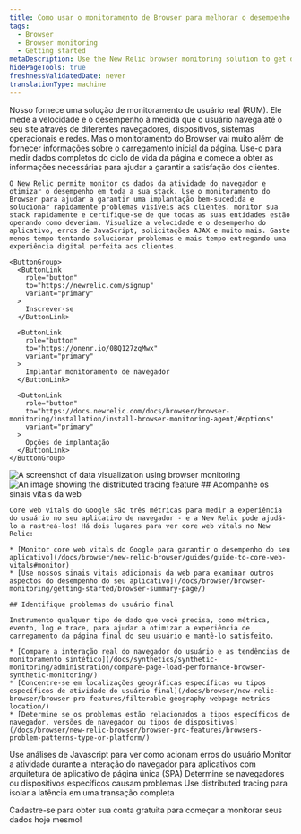 ```yaml
---
title: Como usar o monitoramento de Browser para melhorar o desempenho do seu site
tags:
  - Browser
  - Browser monitoring
  - Getting started
metaDescription: Use the New Relic browser monitoring solution to get deep visibility and actionable insights into real users' experiences on your website.
hidePageTools: true
freshnessValidatedDate: never
translationType: machine
---
```







<SideBySide>
  <Side>
    Nosso <InlinePopover type="browser"/>fornece uma solução de monitoramento de usuário real (RUM). Ele mede a velocidade e o desempenho à medida que o usuário navega até o seu site através de diferentes navegadores, dispositivos, sistemas operacionais e redes. Mas o monitoramento do Browser vai muito além de fornecer informações sobre o carregamento inicial da página. Use-o para medir dados completos do ciclo de vida da página e comece a obter as informações necessárias para ajudar a garantir a satisfação dos clientes.

    O New Relic permite monitor os dados da atividade do navegador e otimizar o desempenho em toda a sua stack. Use o monitoramento do Browser para ajudar a garantir uma implantação bem-sucedida e solucionar rapidamente problemas visíveis aos clientes. monitor sua stack rapidamente e certifique-se de que todas as suas entidades estão operando como deveriam. Visualize a velocidade e o desempenho do aplicativo, erros de JavaScript, solicitações AJAX e muito mais. Gaste menos tempo tentando solucionar problemas e mais tempo entregando uma experiência digital perfeita aos clientes.

    <ButtonGroup>
      <ButtonLink
        role="button"
        to="https://newrelic.com/signup"
        variant="primary"
      >
        Inscrever-se
      </ButtonLink>

      <ButtonLink
        role="button"
        to="https://onenr.io/0BQ127zqMwx"
        variant="primary"
      >
        Implantar monitoramento de navegador
      </ButtonLink>

      <ButtonLink
        role="button"
        to="https://docs.newrelic.com/docs/browser/browser-monitoring/installation/install-browser-monitoring-agent/#options"
        variant="primary"
      >
        Opções de implantação
      </ButtonLink>
    </ButtonGroup>
  </Side>

  <Side>
    <img
      title="Visualizing data"
      alt="A screenshot of data visualization using browser monitoring"
      src={browserDataVisualize}
    />
  </Side>
</SideBySide>

<SideBySide>
  <Side>
    <img
      title="Real User Monitoring with New Relic"
      alt="An image showing the distributed tracing feature"
      src={browserDistributedTracing}
    />
  </Side>

  <Side>
    ## Acompanhe os sinais vitais da web

    Core web vitals do Google são três métricas para medir a experiência do usuário no seu aplicativo de navegador - e a New Relic pode ajudá-lo a rastreá-los! Há dois lugares para ver core web vitals no New Relic:

    * [Monitor core web vitals do Google para garantir o desempenho do seu aplicativo](/docs/browser/new-relic-browser/guides/guide-to-core-web-vitals#monitor)
    * [Use nossos sinais vitais adicionais da web para examinar outros aspectos do desempenho do seu aplicativo](/docs/browser/browser-monitoring/getting-started/browser-summary-page/)

    ## Identifique problemas do usuário final

    Instrumento qualquer tipo de dado que você precisa, como métrica, evento, log e trace, para ajudar a otimizar a experiência de carregamento da página final do seu usuário e mantê-lo satisfeito.

    * [Compare a interação real do navegador do usuário e as tendências de monitoramento sintético](/docs/synthetics/synthetic-monitoring/administration/compare-page-load-performance-browser-synthetic-monitoring/)
    * [Concentre-se em localizações geográficas específicas ou tipos específicos de atividade do usuário final](/docs/browser/new-relic-browser/browser-pro-features/filterable-geography-webpage-metrics-location/)
    * [Determine se os problemas estão relacionados a tipos específicos de navegador, versões de navegador ou tipos de dispositivos](/docs/browser/new-relic-browser/browser-pro-features/browsers-problem-patterns-type-or-platform/)
  </Side>
</SideBySide>

<DocTiles>
  <DocTile path="https://docs.newrelic.com/docs/browser/new-relic-browser/browser-pro-features/javascript-errors-page-detect-analyze-errors/">
    Use análises de Javascript para ver como acionam erros do usuário
  </DocTile>

  <DocTile path="https://docs.newrelic.com/docs/browser/single-page-app-monitoring/get-started/introduction-single-page-app-monitoring/">
    Monitor a atividade durante a interação do navegador para aplicativos com arquitetura de aplicativo de página única (SPA)
  </DocTile>

  <DocTile path="https://docs.newrelic.com/docs/browser/new-relic-browser/browser-pro-features/browsers-problem-patterns-type-or-platform/">
    Determine se navegadores ou dispositivos específicos causam problemas
  </DocTile>

  <DocTile path="https://docs.newrelic.com/docs/browser/new-relic-browser/browser-pro-features/browser-data-distributed-tracing/">
    Use distributed tracing para isolar a latência em uma transação completa
  </DocTile>
</DocTiles>

Cadastre-se para obter sua conta gratuita para começar a monitorar seus dados hoje mesmo!

<InlineSignup/>